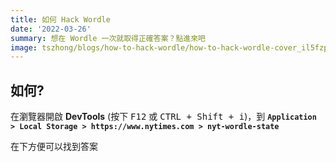 ```yaml
---
title: 如何 Hack Wordle
date: '2022-03-26'
summary: 想在 Wordle 一次就取得正確答案？點進來吧
image: tszhong/blogs/how-to-hack-wordle/how-to-hack-wordle-cover_il5fzp
---
```


## 如何?

在瀏覽器開啟 **DevTools** (按下 <Kbd>F12</Kbd> 或 <Kbd>CTRL + Shift + i</Kbd>)，到 **`Application > Local Storage > https://www.nytimes.com > nyt-wordle-state`**

<CloudinaryImg
  mdx
  publicId='tszhong/blogs/how-to-hack-wordle/how-to-hack-wordle-1_eo4cut'
  width={1017}
  height={925}
  alt='How to hack wordle'
/>

在下方便可以找到答案

<CloudinaryImg
  mdx
  publicId='tszhong/blogs/how-to-hack-wordle/how-to-hack-wordle-2_rcrvfq'
  width={1017}
  height={925}
  alt='How to hack wordle'
/>
